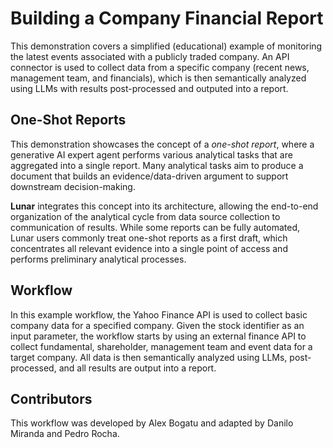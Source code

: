
# Building a Company Financial Report

This demonstration covers a simplified (educational) example of monitoring the latest events associated with a publicly traded company. An API connector is used to collect data from a specific company (recent news, management team, and financials), which is then semantically analyzed using LLMs with results post-processed  and outputed into a report.


## One-Shot Reports

This demonstration showcases the concept of a *one-shot report*, where a generative AI expert agent performs various analytical tasks that are aggregated into a single report. Many analytical tasks aim to produce a document that builds an evidence/data-driven argument to support downstream decision-making. 

**Lunar** integrates this concept into its architecture, allowing the end-to-end organization of the analytical cycle from data source collection to communication of results. While some reports can be fully automated, Lunar users commonly treat one-shot reports as a first draft, which concentrates all relevant evidence into a single point of access and performs preliminary analytical processes.


## Workflow

In this example workflow, the Yahoo Finance API is used to collect basic company data for a specified company. Given the stock identifier as an input parameter, the workflow starts by using an external finance API to collect fundamental, shareholder, management team and event data for a target company. All data is then semantically analyzed using LLMs, post-processed, and all results are output into a report. 


<ReactPlayer playing controls url='/finance_demo.mp4' />

## Contributors

This workflow was developed by Alex Bogatu and adapted by Danilo Miranda and Pedro Rocha.
